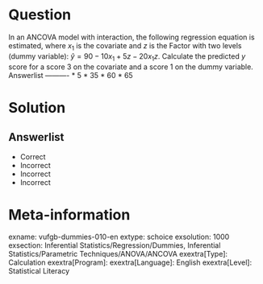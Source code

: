 Question
========

In an ANCOVA model with interaction, the following regression equation is estimated, where $x_{1}$ is the covariate and *z* is the Factor with two levels (dummy variable): $\hat{y} = 90-10x_{1}+5z-20x_{1}z$. Calculate the predicted *y* score for a score 3 on the covariate and a score 1 on the dummy variable. 
Answerlist
----------
* 5
* 35
* 60
* 65

Solution
========

Answerlist
----------
* Correct
* Incorrect
* Incorrect
* Incorrect

Meta-information
================
exname: vufgb-dummies-010-en
extype: schoice
exsolution: 1000
exsection: Inferential Statistics/Regression/Dummies, Inferential Statistics/Parametric Techniques/ANOVA/ANCOVA
exextra[Type]: Calculation
exextra[Program]: 
exextra[Language]: English
exextra[Level]: Statistical Literacy
